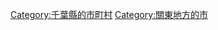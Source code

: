 {{Commonscat|Ichihara, Chiba}}
{{Catmore}}

{{DEFAULTSORT:Ichihara-shi}}
[[Category:千葉縣的市町村|Category:千葉縣的市町村]]
[[Category:關東地方的市|Category:關東地方的市]]